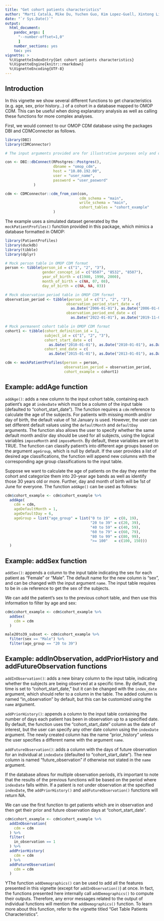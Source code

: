 ```yaml
---
title: "Get cohort patients characteristics"
author: "Martí Català, Mike Du, Yuchen Guo, Kim Lopez-Guell, Xintong Li, Núria Mercadé-Besora, and Edward Burn"
date: "`r Sys.Date()`"
output: 
  html_document:
    pandoc_args: [
      "--number-offset=1,0"
      ]
    number_sections: yes
    toc: yes
vignette: >
  %\VignetteIndexEntry{Get cohort patients characteristics}
  %\VignetteEngine{knitr::rmarkdown}
  %\VignetteEncoding{UTF-8}
---
```


## Introduction

In this vignette we show several different functions to get characteristics (e.g. age, sex, prior history...) of a cohort in a database mapped to OMOP CDM. This can be useful when doing explanatory analysis as well as calling these functions for more complex analyses.

First, we would connect to our OMOP CDM database using the packages DBI and CDMConnector as follows.

```r
library(DBI)
library(CDMConnector)

# The input arguments provided are for illustrative purposes only and do not provide access to any database.

con <- DBI::dbConnect(RPostgres::Postgres(),
                      dbname = "omop_cdm",          
                      host = "10.80.192.00",
                      user = "user_name",
                      password = "user_pasword"
             )

cdm <- CDMConnector::cdm_from_con(con,
                                  cdm_schema = "main",
                                  write_schema = "main",
                                  cohort_tables = "cohort_example"
                      )
```

The example uses a simulated dataset generated by the `mockPatientProfiles()` function provided in this package, which mimics a database formatted in OMOP:

```r
library(PatientProfiles)
library(duckdb)
library(tibble)
library(dplyr)

# Mock person table in OMOP CDM format
person <- tibble(person_id = c("1", "2", "3"),
                 gender_concept_id = c("8507", "8532", "8507"),
                 year_of_birth = c(1980, 1990, 2000),
                 month_of_birth = c(NA, 07, 08),
                 day_of_birth = c(NA, NA, 03))

# Mock observation period table in OMOP CDM format
observation_period <- tibble(person_id = c("1", "2", "3"),
                            observation_period_start_date = c(
                              as.Date("2006-01-01"), as.Date("2006-01-01"), as.Date("2007-04-03")),
                            observation_period_end_date = c(
                              as.Date("2022-01-01"), as.Date("2019-11-01"), as.Date("2022-01-01")))

# Mock permanent cohort table in OMOP CDM format
cohort1 <- tibble(cohort_definition_id = 1,
                  subject_id = c("1", "2", "3"),
                  cohort_start_date = c(
                    as.Date("2010-01-01"), as.Date("2010-01-01"), as.Date("2010-01-01")),
                  cohort_end_date = c(
                    as.Date("2015-01-01"), as.Date("2013-01-01"), as.Date("2018-01-01")))

cdm <- mockPatientProfiles(person = person, 
                           observation_period = observation_period, 
                           cohort_example = cohort1)
```

## Example: addAge function

`addAge()`: adds a new column to the input cohort table, containing each patient's age at `indexDate` which must be a column of the input table (defaulted to "cohort_start_date"). The function requires a `cdm` reference to calculate the age of the subjects. 
For patients with missing month and/or day of birth, the default value of 1st January is used. However, the user can set different default values using the `defaultMonth` and `defaultDay` arguments. The function also allows the user to specify whether the same default month and/or day should be used for all subjects, using the logical variables `imposeMonth` and `imposeMonth`. By default, these variables are set to TRUE.
The function can classify patient's into different age groups based on the argument `ageGroup`, which is null by default.  If the user provides a list of desired age classifications, the function will append new columns with the corresponding age group classifications to the input table.

Suppose we want to calculate the age of patients on the day they enter the cohort and categorize them into 20-year age bands as well as identify those 30 years old or more. Further, day and month of birth will be 1st of June for everyone.
The function `addAge()` can be used as follows:

```r
cdm$cohort_example <- cdm$cohort_example %>%
  addAge(
    cdm = cdm,
    ageDefaultMonth = 1,
    ageDefaultDay = 6,
    ageGroup = list("age_group" = list("0 to 19"  = c(0, 19), 
                                       "20 to 39" = c(20, 39), 
                                       "40 to 59" = c(40, 59), 
                                       "60 to 79" = c(60, 79), 
                                       "80 to 99" = c(80, 99),
                                       ">= 100"   = c(100, 150)))
  )

```
## Example: addSex function

`addSex()`: appends a column to the input table indicating the sex for each patient as "Female" or "Male". The default name for the new column is "sex", and can be changed with the input argument `name`. The input table requires to be in `cdm` reference to get the sex of the subjects.

We can add the patient's sex to the previous cohort table, and then use this information to filter by age and sex:

```r
cdm$cohort_example <- cdm$cohort_example %>%
  addSex(
    cdm = cdm
  )

male20to39_subset <- cdm$cohort_example %>%
  filter(sex == "Male") %>%
  filter(age_group == "20 to 39") 
```

## Example: addInObservation, addPriorHistory and addFutureObservation functions

`addInObservation()`: adds a new binary column to the input table, indicating whether the subjects are being observed at a specific time. By default, the time is set to "cohort_start_date," but it can be changed with the `index_date` argument, which should refer to a column in the table. The added column is named "in_observation" by default, but this can be customized using the `name` argument.

`addPriorHistory()`: appends a column to the input table containing the number of days each patient has been in observation up to a specified date. By default, the function uses the "cohort_start_date" column as the date of interest, but the user can specify any other date column using the `indexDate` argument. The newly created column has the name "prior_history" unless the user specifies a different name with the argument `name`.

`addFutureObservation()`: adds a column with the days of future observation for an individual at `indexDate` (defaulted to "cohort_start_date"). The new column is named "future_observation" if otherwise not stated in the `name` argument.

If the database allows for multiple observation periods, it's important to note that the results of the previous functions will be based on the period where `indexDate` falls within. If a patient is not under observation at the specified `indexDate`, the `addPriorHistory()` and `addFutureObservation()` functions will return NA.


We can use the first function to get patients which are in observation and then get their prior and future observation days at "cohort_start_date".

```r
cdm$cohort_example <- cdm$cohort_example %>%
  addInObservation(
    cdm = cdm 
  ) %>%
  filter(
    in_observation == 1
  ) %>%
  addPriorHistory(
    cdm = cdm
  ) %>%
  addFutureObservation(
    cdm = cdm
  )
```


YThe function `addDemographics()` can be used to add all the features presented in this vignette (except for `addInObservation()`) at once. In fact, the functions presented here internally call `addDemographics()` to compute their outputs. Therefore, any error messages related to the output of individual functions will mention the `addDemographics()` function. To learn more about this function, refer to the vignette titled "Get Table Patients Characteristics".
